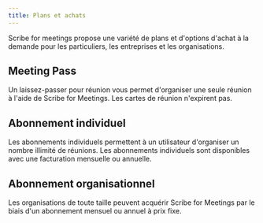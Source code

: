 ```yaml
---
title: Plans et achats
---
```


Scribe for meetings propose une variété de plans et d'options d'achat à la demande pour les particuliers, les entreprises et les organisations.

## Meeting Pass

Un laissez-passer pour réunion vous permet d'organiser une seule réunion à l'aide de Scribe for Meetings. Les cartes de réunion n'expirent pas.

## Abonnement individuel

Les abonnements individuels permettent à un utilisateur d'organiser un nombre illimité de réunions. Les abonnements individuels sont disponibles avec une facturation mensuelle ou annuelle.

## Abonnement organisationnel

Les organisations de toute taille peuvent acquérir Scribe for Meetings par le biais d'un abonnement mensuel ou annuel à prix fixe.